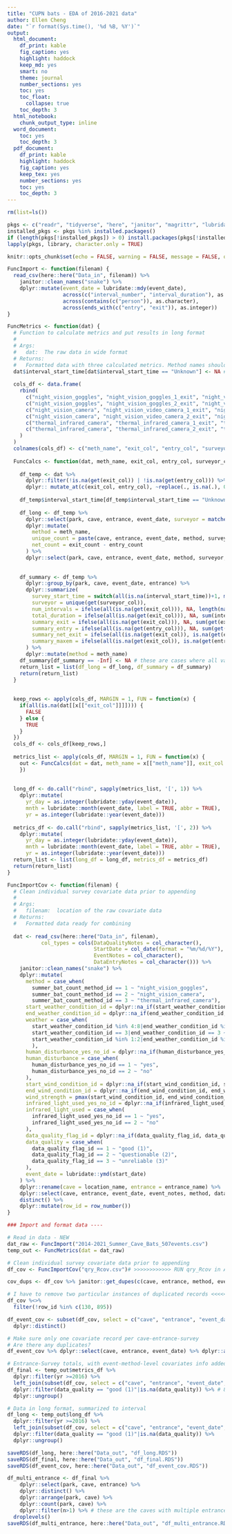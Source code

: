```yaml
---
title: "CUPN bats - EDA of 2016-2021 data"
author: Ellen Cheng
date: "`r format(Sys.time(), '%d %B, %Y')`"
output:
  html_document:
    df_print: kable
    fig_caption: yes
    highlight: haddock
    keep_md: yes
    smart: no
    theme: journal
    number_sections: yes
    toc: yes
    toc_float: 
      collapse: true
    toc_depth: 3
  html_notebook:
    chunk_output_type: inline
  word_document:
    toc: yes
    toc_depth: 3
  pdf_document:
    df_print: kable
    highlight: haddock
    fig_caption: yes
    keep_tex: yes
    number_sections: yes
    toc: yes
    toc_depth: 3
---
```

```r
rm(list=ls())

pkgs <- c("readr", "tidyverse", "here", "janitor", "magrittr", "lubridate")
installed_pkgs <- pkgs %in% installed.packages()
if (length(pkgs[!installed_pkgs]) > 0) install.packages(pkgs[!installed_pkgs],dep=TRUE) 
lapply(pkgs, library, character.only = TRUE)

knitr::opts_chunk$set(echo = FALSE, warning = FALSE, message = FALSE, out.width = "100%", cache = FALSE, tidy = TRUE)
```

```r
FuncImport <- function(filenam) {
  read_csv(here::here("Data_in", filenam)) %>%
    janitor::clean_names("snake") %>%
    dplyr::mutate(event_date = lubridate::mdy(event_date),
                  across(c("interval_number", "interval_duration"), as.integer),
                  across(contains(c("person")), as.character),
                  across(ends_with(c("entry", "exit")), as.integer))
}

FuncMetrics <- function(dat) {
  # Function to calculate metrics and put results in long format
  #
  # Args:
  #   dat:  The raw data in wide format
  # Returns:
  #   Formatted data with three calculated metrics. Method names should not be distinguished by the observer--instead, a separate column for method and observer. One count per record. Remove records with NA for both Exit and Entry count
  dat$interval_start_time[dat$interval_start_time == "Unknown"] <- NA # if start time is unknown, convert to NA so can assign time class to that column
  
  cols_df <- data.frame(
    rbind(
      c("night_vision_goggles", "night_vision_goggles_1_exit", "night_vision_goggles_1_entry", "method_person_night_vision_goggles_1"),
      c("night_vision_goggles", "night_vision_goggles_2_exit", "night_vision_goggles_2_entry", "method_person_night_vision_goggles_2"),
      c("night_vision_camera", "night_vision_video_camera_1_exit", "night_vision_video_camera_1_entry", "method_person_night_vision_video_camera_1"),
      c("night_vision_camera", "night_vision_video_camera_2_exit", "night_vision_video_camera_2_entry", "method_person_night_vision_video_camera_2"),
      c("thermal_infrared_camera", "thermal_infrared_camera_1_exit", "thermal_infrared_camera_1_entry", "method_person_thermal_infrared_camera_1"),
      c("thermal_infrared_camera", "thermal_infrared_camera_2_exit", "thermal_infrared_camera_2_entry", "method_person_thermal_infrared_camera_2")
    )
  )
  colnames(cols_df) <- c("meth_name", "exit_col", "entry_col", "surveyor_col")
  
  FuncCalcs <- function(dat, meth_name, exit_col, entry_col, surveyor_col) {
    
    df_temp <- dat %>%
      dplyr::filter(!is.na(get(exit_col)) | !is.na(get(entry_col))) %>% # exclude records with NA for both Exit and Entry counts
      dplyr:: mutate_at(c(exit_col, entry_col), ~replace(., is.na(.), 0)) # if one of these has a number and the other has NA, replace the NA with 0
    
    df_temp$interval_start_time[df_temp$interval_start_time == "Unknown"] <- NA
    
    df_long <- df_temp %>%
      dplyr::select(park, cave, entrance, event_date, surveyor = matches(surveyor_col), interval_number, interval_start_time, interval_duration, exit_count = all_of(exit_col), entry_count = all_of(entry_col)) %>%
      dplyr::mutate(
        method = meth_name,
        unique_count = paste(cave, entrance, event_date, method, surveyor, sep = "_"),
        net_count = exit_count - entry_count
      ) %>%
      dplyr::select(park, cave, entrance, event_date, method, surveyor, unique_count, interval_number, interval_start_time, interval_duration, exit_count, entry_count, net_count)
      
    
    df_summary <- df_temp %>%
      dplyr::group_by(park, cave, event_date, entrance) %>%
      dplyr::summarize(
        survey_start_time = switch(all(is.na(interval_start_time))+1, min(chron::times(format(strptime(interval_start_time, "%I:%M:%S %p"), "%H:%M:%S")), na.rm = TRUE), NA),
        surveyor = unique(get(surveyor_col)),
        num_intervals = ifelse(all(is.na(get(exit_col))), NA, length(na.omit(interval_number))),
        total_duration = ifelse(all(is.na(get(exit_col))), NA, sum(interval_duration, na.rm = TRUE)),
        summary_exit = ifelse(all(is.na(get(exit_col))), NA, sum(get(exit_col), na.rm = TRUE)),
        summary_entry = ifelse(all(is.na(get(entry_col))), NA, sum(get(entry_col), na.rm = TRUE)),
        summary_net_exit = ifelse(all(is.na(get(exit_col)), is.na(get(entry_col))), NA, sum(get(exit_col), -get(entry_col), na.rm = TRUE)),
        summary_maxem = ifelse(all(is.na(get(exit_col)), is.na(get(entry_col))), NA, cumsum((get(exit_col) -get(entry_col)) %>% replace_na(., 0)) %>% max())
      ) %>%
      dplyr::mutate(method = meth_name)
    df_summary[df_summary == -Inf] <- NA # these are cases where all values were NA for all intervals
    return_list = list(df_long = df_long, df_summary = df_summary)
    return(return_list)
  }
  
  
  keep_rows <- apply(cols_df, MARGIN = 1, FUN = function(x) {
    if(all(is.na(dat[[x[["exit_col"]]]]))) {
      FALSE
    } else {
      TRUE
    }
  })
  cols_df <- cols_df[keep_rows,]
  
  metrics_list <- apply(cols_df, MARGIN = 1, FUN = function(x) {
    out <- FuncCalcs(dat = dat, meth_name = x[["meth_name"]], exit_col = x[["exit_col"]], entry_col = x[["entry_col"]], surveyor_col = x[["surveyor_col"]])
    })
    
  
  long_df <- do.call("rbind", sapply(metrics_list, '[', 1)) %>%
    dplyr::mutate(
      yr_day = as.integer(lubridate::yday(event_date)),
      mnth = lubridate::month(event_date, label = TRUE, abbr = TRUE),
      yr = as.integer(lubridate::year(event_date)))
  
  metrics_df <- do.call("rbind", sapply(metrics_list, '[', 2)) %>%
    dplyr::mutate(
      yr_day = as.integer(lubridate::yday(event_date)),
      mnth = lubridate::month(event_date, label = TRUE, abbr = TRUE),
      yr = as.integer(lubridate::year(event_date)))
  return_list <- list(long_df = long_df, metrics_df = metrics_df)
  return(return_list)
}

FuncImportCov <- function(filenam) {
  # Clean individual survey covariate data prior to appending
  #
  # Args:
  #   filenam:  location of the raw covariate data
  # Returns:
  #   Formatted data ready for combining
  
  dat <- read_csv(here::here("Data_in", filenam),
           col_types = cols(DataQualityNotes = col_character(),
                            StartDate = col_date(format = "%m/%d/%Y"),
                            EventNotes = col_character(), 
                            DataEntryNotes = col_character())) %>%
    janitor::clean_names("snake") %>% 
    dplyr::mutate(
      method = case_when(
        summer_bat_count_method_id == 1 ~ "night_vision_goggles",
        summer_bat_count_method_id == 2 ~ "night_vision_camera",
        summer_bat_count_method_id == 3 ~ "thermal_infrared_camera"),
      start_weather_condition_id = dplyr::na_if(start_weather_condition_id, start_weather_condition_id == 8),
      end_weather_condition_id = dplyr::na_if(end_weather_condition_id, end_wind_condition_id == 8),
      weather = case_when(
        start_weather_condition_id %in% 4:8|end_weather_condition_id %in% 4:8 ~ "fog/precipitation (4-8)",
        start_weather_condition_id == 3|end_weather_condition_id == 3 ~ "cloudy/overcast (3)",
        start_weather_condition_id %in% 1:2|end_weather_condition_id %in% 1:2 ~ "clear/some clouds (1-2)"
        ),
      human_disturbance_yes_no_id = dplyr::na_if(human_disturbance_yes_no_id, human_disturbance_yes_no_id == 4),
      human_disturbance = case_when(
        human_disturbance_yes_no_id == 1 ~ "yes",
        human_disturbance_yes_no_id == 2 ~ "no"
      ),
      start_wind_condition_id = dplyr::na_if(start_wind_condition_id, start_wind_condition_id == 7),
      end_wind_condition_id = dplyr::na_if(end_wind_condition_id, end_wind_condition_id == 7),
      wind_strength = pmax(start_wind_condition_id, end_wind_condition_id, na.rm = TRUE),
      infrared_light_used_yes_no_id = dplyr::na_if(infrared_light_used_yes_no_id, infrared_light_used_yes_no_id == 4),
      infrared_light_used = case_when(
        infrared_light_used_yes_no_id == 1 ~ "yes",
        infrared_light_used_yes_no_id == 2 ~ "no"
      ),
      data_quality_flag_id = dplyr::na_if(data_quality_flag_id, data_quality_flag_id == 4),
      data_quality = case_when(
        data_quality_flag_id == 1 ~ "good (1)",
        data_quality_flag_id == 2 ~ "questionable (2)",
        data_quality_flag_id == 3 ~ "unreliable (3)"
      ),
      event_date = lubridate::ymd(start_date)
    ) %>%
    dplyr::rename(cave = location_name, entrance = entrance_name) %>%
    dplyr::select(cave, entrance, event_date, event_notes, method, data_quality, data_quality_notes, has_data_entry_flag, data_entry_notes, infrared_light_used, human_disturbance, weather, wind_strength) %>%
    distinct() %>%
    dplyr::mutate(row_id = row_number())
}

```

```r
### Import and format data ----

# Read in data - NEW
dat_raw <- FuncImport("2014-2021_Summer_Cave_Bats_507events.csv")
temp_out <- FuncMetrics(dat = dat_raw)

# Clean individual survey covariate data prior to appending
df_cov <- FuncImportCov("qry_Rcov.csv")# >>>>>>>>>>>> RUN qry_Rcov in ACCESS DATABASE, TO GET THESE DATA!

cov_dups <- df_cov %>% janitor::get_dupes(c(cave, entrance, method, event_date)) # find records duplicated for this subset of column names

# I have to remove two particular instances of duplicated records <<<<<<<<<<<<<<<<<<<<<<<<<<<
df_cov %<>%
  filter(!row_id %in% c(130, 895))

df_event_cov <- subset(df_cov, select = c("cave", "entrance", "event_date", "event_notes", "human_disturbance", "weather", "wind_strength", "infrared_light_used")) %>%
  dplyr::distinct()

# Make sure only one covariate record per cave-entrance-survey
# Are there any duplicates?
df_event_cov %>% dplyr::select(cave, entrance, event_date) %>% dplyr::add_count(cave, entrance, event_date) %>% dplyr::filter(n>1) %>% nrow(.)> 0

# Entrance-Survey totals, with event-method-level covariates info added
df_final <- temp_out$metrics_df %>%
  dplyr::filter(yr >=2016) %>%
  left_join(subset(df_cov, select = c("cave", "entrance", "event_date", "method",  "data_quality", "data_quality_notes", "has_data_entry_flag", "data_entry_notes", "infrared_light_used", "human_disturbance", "weather", "wind_strength")), by = c("cave", "entrance", "method", "event_date")) %>%
  dplyr::filter(data_quality == "good (1)"|is.na(data_quality)) %>% # 88% (N=520 out of 593) of data were "good" or NA <<<<<<<<<<<<<<<<<
  dplyr::ungroup()

# Data in long format, summarized to interval
df_long <- temp_out$long_df %>%
  dplyr::filter(yr >=2016) %>%
  left_join(subset(df_cov, select = c("cave", "entrance", "event_date", "method", "data_quality", "data_quality_notes", "has_data_entry_flag", "data_entry_notes", "infrared_light_used", "human_disturbance", "weather", "wind_strength")), by = c("cave", "entrance", "method", "event_date")) %>%
  dplyr::filter(data_quality == "good (1)"|is.na(data_quality)) %>%
  dplyr::ungroup()

saveRDS(df_long, here::here("Data_out", "df_long.RDS"))
saveRDS(df_final, here::here("Data_out", "df_final.RDS"))
saveRDS(df_event_cov, here::here("Data_out", "df_event_cov.RDS"))

df_multi_entrance <- df_final %>%
    dplyr::select(park, cave, entrance) %>%
    dplyr::distinct() %>%
    dplyr::arrange(park, cave) %>%
    dplyr::count(park, cave) %>%
    dplyr::filter(n>1) %>% # these are the caves with multiple entrances
  droplevels()
saveRDS(df_multi_entrance, here::here("Data_out", "df_multi_entrance.RDS"))
```